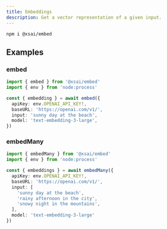 ```yaml
---
title: Embeddings
description: Get a vector representation of a given input.
---
```



<PkgSizeBadge pkg="@xsai/embed" />

```package-install
npm i @xsai/embed
```

## Examples

### embed

```ts twoslash
import { embed } from '@xsai/embed'
import { env } from 'node:process'

const { embedding } = await embed({
  apiKey: env.OPENAI_API_KEY!,
  baseURL: 'https://openai.com/v1/',
  input: 'sunny day at the beach',
  model: 'text-embedding-3-large',
})
```

### embedMany

```ts twoslash
import { embedMany } from '@xsai/embed'
import { env } from 'node:process'

const { embeddings } = await embedMany({
  apiKey: env.OPENAI_API_KEY!,
  baseURL: 'https://openai.com/v1/',
  input: [
    'sunny day at the beach',
    'rainy afternoon in the city',
    'snowy night in the mountains',
  ],
  model: 'text-embedding-3-large'
})
```
